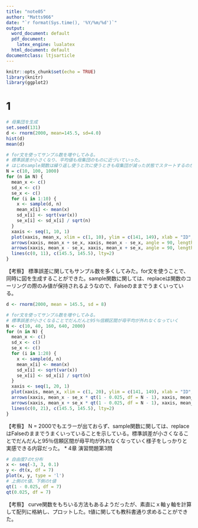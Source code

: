 ```yaml
---
title: "note05"
author: "Matts966"
date: "`r format(Sys.time(), '%Y/%m/%d')`"
output:
  word_document: default
  pdf_document:
    latex_engine: lualatex
  html_document: default
documentclass: ltjsarticle
---
```

 
```r
knitr::opts_chunk$set(echo = TRUE)
library(knitr)
library(ggplot2)
```

# 1
```r
# 母集団を生成
set.seed(131)
d <- rnorm(2000, mean=145.5, sd=4.0)
hist(d)
mean(d)
```

```r
# for文を使ってサンプル数を増やしてみる。
# 標準誤差が小さくなり、平均値も母集団のものに近づいていった。
# はじめsample関数は繰り返し使うと次に使うときも母集団が減った状態でスタートするのがデフォルトなのかと思ったが、replaceのT, Fをかえて実験したところ、関数1回分で母集団を超えない限りエラーが出なかったので、関数内でのみ抽選済みか否かを保持しているのだ、と気づいた。僕に取っては少し勘違いしやすいところでした。
N = c(10, 100, 1000)
for (n in N) {
  mean_x <- c()
  sd_x <- c()
  se_x <- c()
  for (i in 1:10) {
    x <- sample(d, n)
    mean_x[i] <- mean(x)
    sd_x[i] <- sqrt(var(x))
    se_x[i] <- sd_x[i] / sqrt(n)
  }
  xaxis <- seq(1, 10, 1)
  plot(xaxis, mean_x, xlim = c(1, 10), ylim = c(141, 149), xlab = "ID", ylab = "height", main=paste("N = ", n, ", mean = 145.5, sd = 4", sep=""))
  arrows(xaxis, mean_x + se_x, xaxis, mean_x - se_x, angle = 90, length = 0.05)
  arrows(xaxis, mean_x - se_x, xaxis, mean_x + se_x, angle = 90, length = 0.05)
  lines(c(0, 11), c(145.5, 145.5), lty=2)
}
```
【考察】
標準誤差に関してもサンプル数を多くしてみた。for文を使うことで、同時に図を生成することができた。sample関数に関しては、replaceは関数のコーリングの際のみ値が保持されるようなので、Falseのままでうまくいっている。
```r
d <- rnorm(2000, mean = 145.5, sd = 8)

# for文を使ってサンプル数を増やしてみる。
# 標準誤差が小さくなることでだんだんと95％信頼区間が毋平均が外れなくなっていく
N <- c(10, 40, 160, 640, 2000)
for (n in N) {
  mean_x <- c()
  sd_x <- c()
  se_x <- c()
  for (i in 1:20) {
    x <- sample(d, n)
    mean_x[i] <- mean(x)
    sd_x[i] <- sqrt(var(x))
    se_x[i] <- sd_x[i] / sqrt(n)
  }
  xaxis <- seq(1, 20, 1)
  plot(xaxis, mean_x, xlim = c(1, 20), ylim = c(141, 149), xlab = "ID", ylab = "height", main=paste("N = ", n, ", mean = 145.5, sd = 4", sep=""))
  arrows(xaxis, mean_x - se_x * qt(1 - 0.025, df = N - 1), xaxis, mean_x + se_x * qt(1-0.025, df = N - 1), angle = 90, length = 0.05)
  arrows(xaxis, mean_x + se_x * qt(1 - 0.025, df = N - 1), xaxis, mean_x - se_x * qt(1-0.025, df = N - 1), angle = 90, length = 0.05)
  lines(c(0, 21), c(145.5, 145.5), lty=2)
}
```
【考察】
N = 2000でもエラーが出ておらず、sample関数に関しては、replaceはFalseのままでうまくいっていることを示している。標準誤差が小さくなることでだんだんと95％信頼区間が毋平均が外れなくなっていく様子をしっかりと実感できる内容だった。
* 4章 演習問題第3問　
```r
# 自由度7のt分布
x <- seq(-3, 3, 0.1)
y <- dt(x, df = 7)
plot(x, y, type = 'l')
# 上側のt値、下側のt値
qt(1 - 0.025, df = 7)
qt(0.025, df = 7)
```
【考察】
curve関数をもちいる方法もあるようだったが、素直にｘ軸ｙ軸を計算して配列に格納し、プロットした。t値に関しても教科書通り求めることができた。
